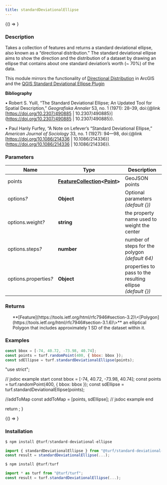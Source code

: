 ```yaml
---
title: standardDeviationalEllipse
---
```



<!-- Expose turf as global var for experimenting in the browser console -->

<BrowserOnly>{() => <WindowTurfGlobal turf={turf} />}</BrowserOnly>

### Description

Takes a collection of features and returns a standard deviational ellipse,
also known as a “directional distribution.” The standard deviational ellipse
aims to show the direction and the distribution of a dataset by drawing
an ellipse that contains about one standard deviation’s worth (~ 70%) of the
data.

This module mirrors the functionality of [Directional Distribution](http://desktop.arcgis.com/en/arcmap/10.3/tools/spatial-statistics-toolbox/directional-distribution.htm)
in ArcGIS and the [QGIS Standard Deviational Ellipse Plugin](http://arken.nmbu.no/~havatv/gis/qgisplugins/SDEllipse/)

**Bibliography**

• Robert S. Yuill, “The Standard Deviational Ellipse; An Updated Tool for
Spatial Description,” _Geografiska Annaler_ 53, no. 1 (1971): 28–39,
doi:\{@link [https://doi.org/10.2307/490885 \| 10.2307/490885\}](https://doi.org/10.2307/490885 \| 10.2307/490885\}).

• Paul Hanly Furfey, “A Note on Lefever’s “Standard Deviational Ellipse,”
_American Journal of Sociology_ 33, no. 1 (1927): 94—98,
doi:\{@link [https://doi.org/10.1086/214336 \| 10.1086/214336\}](https://doi.org/10.1086/214336 \| 10.1086/214336\}).

### Parameters

| Name                       | Type                                                                                                                                   | Description                                                  |
| -------------------------- | -------------------------------------------------------------------------------------------------------------------------------------- | ------------------------------------------------------------ |
| points                     | **[FeatureCollection](https://tools.ietf.org/html/rfc7946#section-3.3)\<[Point](https://tools.ietf.org/html/rfc7946#section-3.1.2)\>** | GeoJSON points                                               |
| options<i>?</i>            | **Object**                                                                                                                             | Optional parameters _(default \{\})_                         |
| options.weight<i>?</i>     | **string**                                                                                                                             | the property name used to weight the center                  |
| options.steps<i>?</i>      | **number**                                                                                                                             | number of steps for the polygon _(default 64)_               |
| options.properties<i>?</i> | **Object**                                                                                                                             | properties to pass to the resulting ellipse _(default \{\})_ |

### Returns

<ul>
  **[Feature](https://tools.ietf.org/html/rfc7946#section-3.2)\<[Polygon](https://tools.ietf.org/html/rfc7946#section-3.1.6)\>** an elliptical Polygon that includes approximately 1 SD of the dataset within it.

</ul>

### Examples

```javascript
const bbox = [-74, 40.72, -73.98, 40.74];
const points = turf.randomPoint(400, { bbox: bbox });
const sdEllipse = turf.standardDeviationalEllipse(points);
```

  "use strict";

  // jsdoc example start
  const bbox = [-74, 40.72, -73.98, 40.74];
  const points = turf.randomPoint(400, { bbox: bbox });
  const sdEllipse = turf.standardDeviationalEllipse(points);

  //addToMap
  const addToMap = [points, sdEllipse];
  // jsdoc example end

  return <ExampleMap addToMap={addToMap} />;
}

<!-- prettier-ignore -->
<BrowserOnly>{() => <Map0 />}</BrowserOnly>

### Installation

```javascript
$ npm install @turf/standard-deviational-ellipse

import { standardDeviationalEllipse } from "@turf/standard-deviational-ellipse";
const result = standardDeviationalEllipse(...);
```

```javascript
$ npm install @turf/turf

import * as turf from "@turf/turf";
const result = turf.standardDeviationalEllipse(...);
```
